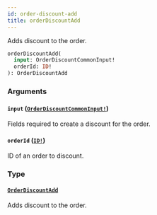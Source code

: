 ```yaml
---
id: order-discount-add
title: orderDiscountAdd
---
```


Adds discount to the order.

```graphql
orderDiscountAdd(
  input: OrderDiscountCommonInput!
  orderId: ID!
): OrderDiscountAdd

```

### Arguments

#### `input` ([`OrderDiscountCommonInput!`](/docs/developer/api-reference/inputs/order-discount-common-input))

Fields required to create a discount for the order.

#### `orderId` ([`ID!`](/docs/developer/api-reference/scalars/id))

ID of an order to discount.

### Type

#### [`OrderDiscountAdd`](/docs/developer/api-reference/objects/order-discount-add)

Adds discount to the order.
